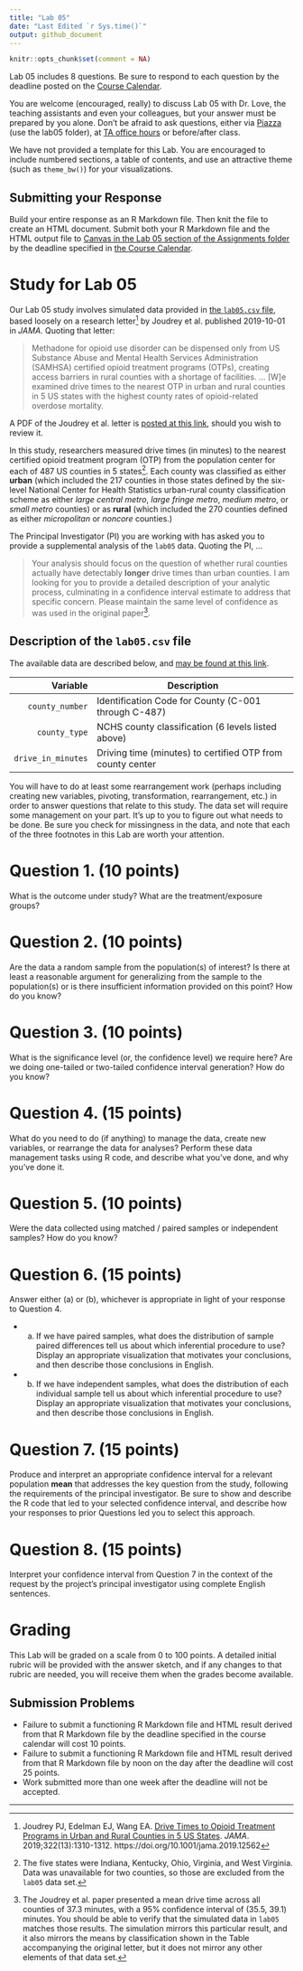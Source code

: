 ---
title: "Lab 05"
date: "Last Edited `r Sys.time()`"
output: github_document
---

```{r setup, include=FALSE}
knitr::opts_chunk$set(comment = NA)
```

Lab 05 includes 8 questions. Be sure to respond to each question by the deadline posted on the [Course Calendar](https://thomaselove.github.io/431/calendar.html). 

You are welcome (encouraged, really) to discuss Lab 05 with Dr. Love, the teaching assistants and even your colleagues, but your answer must be prepared by you alone. Don't be afraid to ask questions, either via [Piazza](https://piazza.com/case/fall2020/pqhs431) (use the lab05 folder), at [TA office hours](https://thomaselove.github.io/431/contact.html) or before/after class.

We have not provided a template for this Lab. You are encouraged to include numbered sections, a table of contents, and use an attractive theme (such as `theme_bw()`) for your visualizations.

## Submitting your Response

Build your entire response as an R Markdown file. Then knit the file to create an HTML document. Submit both your R Markdown file and the HTML output file to [Canvas in the Lab 05 section of the Assignments folder](https://canvas.case.edu) by the deadline specified in [the Course Calendar](https://thomaselove.github.io/431/calendar.html).

# Study for Lab 05 {-}

Our Lab 05 study involves simulated data provided in [the `lab05.csv` file](https://raw.githubusercontent.com/THOMASELOVE/431-2020/master/labs/lab05/data/lab05.csv), based loosely on a research letter[^1] by Joudrey et al. published 2019-10-01 in *JAMA*. Quoting that letter:

> Methadone for opioid use disorder can be dispensed only from US Substance Abuse and Mental Health Services Administration (SAMHSA) certified opioid treatment programs (OTPs), creating access barriers in rural counties with a shortage of facilities. ... [W]e examined drive times to the nearest OTP in urban and rural counties in 5 US states with the highest county rates of opioid-related overdose mortality.

A PDF of the Joudrey et al. letter is [posted at this link](https://github.com/THOMASELOVE/431-2020/blob/master/labs/lab05/article/jama_joudrey_2019.pdf), should you wish to review it.

In this study, researchers measured drive times (in minutes) to the nearest certified opioid treatment program (OTP) from the population center for each of 487 US counties in 5 states[^2]. Each county was classified as either **urban** (which included the 217 counties in those states defined by the six-level National Center for Health Statistics urban-rural county classification scheme as either *large central metro*, *large fringe metro*, *medium metro*, or *small metro* counties) or as **rural** (which included the 270 counties defined as either *micropolitan* or *noncore* counties.) 

The Principal Investigator (PI) you are working with has asked you to provide a supplemental analysis of the `lab05` data. Quoting the PI, ...

> Your analysis should focus on the question of whether rural counties actually have detectably **longer** drive times than urban counties. I am looking for you to provide a detailed description of your analytic process, culminating in a confidence interval estimate to address that specific concern. Please maintain the same level of confidence as was used in the original paper[^3].

## Description of the `lab05.csv` file

The available data are described below, and [may be found at this link](https://raw.githubusercontent.com/THOMASELOVE/431-2020/master/labs/lab05/data/lab05.csv).

Variable | Description
-------: | ---------------------------------------------
`county_number` | Identification Code for County (C-001 through C-487)
`county_type` | NCHS county classification (6 levels listed above)
`drive_in_minutes` | Driving time (minutes) to certified OTP from county center

You will have to do at least some rearrangement work (perhaps including creating new variables, pivoting, transformation, rearrangement, etc.) in order to answer questions that relate to this study. The data set will require some management on your part. It's up to you to figure out what needs to be done. Be sure you check for missingness in the data, and note that each of the three footnotes in this Lab are worth your attention.

# Question 1. (10 points)

What is the outcome under study? What are the treatment/exposure groups?

# Question 2. (10 points)

Are the data a random sample from the population(s) of interest? Is there at least a reasonable argument for generalizing from the sample to the population(s) or is there insufficient information provided on this point? How do you know?

# Question 3. (10 points)

What is the significance level (or, the confidence level) we require here? Are we doing one-tailed or two-tailed confidence interval generation? How do you know?

# Question 4. (15 points)

What do you need to do (if anything) to manage the data, create new variables, or rearrange the data for analyses? Perform these data management tasks using R code, and describe what you've done, and why you've done it.

# Question 5. (10 points)

Were the data collected using matched / paired samples or independent samples? How do you know?

# Question 6. (15 points)

Answer either (a) or (b), whichever is appropriate in light of your response to Question 4.

- (a) If we have paired samples, what does the distribution of sample paired differences tell us about which inferential procedure to use? Display an appropriate visualization that motivates your conclusions, and then describe those conclusions in English.
- (b) If we have independent samples, what does the distribution of each individual sample tell us about which inferential procedure to use? Display an appropriate visualization that motivates your conclusions, and then describe those conclusions in English.

# Question 7. (15 points)

Produce and interpret an appropriate confidence interval for a relevant population **mean** that addresses the key question from the study, following the requirements of the principal investigator. Be sure to show and describe the R code that led to your selected confidence interval, and describe how your responses to prior Questions led you to select this approach.

# Question 8. (15 points)

Interpret your confidence interval from Question 7 in the context of the request by the project's principal investigator using complete English sentences.

# Grading

This Lab will be graded on a scale from 0 to 100 points. A detailed initial rubric will be provided with the answer sketch, and if any changes to that rubric are needed, you will receive them when the grades become available.

## Submission Problems

- Failure to submit a functioning R Markdown file and HTML result derived from that R Markdown file by the deadline specified in the course calendar will cost 10 points.
- Failure to submit a functioning R Markdown file and HTML result derived from that R Markdown file by noon on the day after the deadline will cost 25 points.
- Work submitted more than one week after the deadline will not be accepted.

------

[^1]: Joudrey PJ, Edelman EJ, Wang EA. [Drive Times to Opioid Treatment Programs in Urban and Rural Counties in 5 US States](https://jamanetwork.com/journals/jama/fullarticle/2752051). *JAMA*. 2019;322(13):1310-1312. https://doi.org/10.1001/jama.2019.12562

[^2]: The five states were Indiana, Kentucky, Ohio, Virginia, and West Virginia. Data was unavailable for two counties, so those are excluded from the `lab05` data set.

[^3]: The Joudrey et al. paper presented a mean drive time across all counties of 37.3 minutes, with a 95% confidence interval of (35.5, 39.1) minutes. You should be able to verify that the simulated data in `lab05` matches those results. The simulation mirrors this particular result, and it also mirrors the means by classification shown in the Table accompanying the original letter, but it does not mirror any other elements of that data set.

